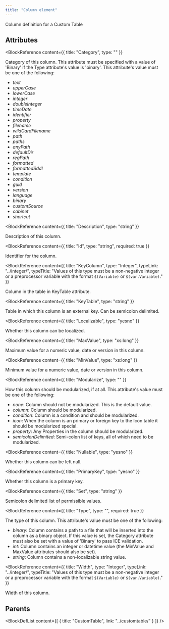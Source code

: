 ```yaml
---
title: "Column element"
---
```



Column definition for a Custom Table


## Attributes

<BlockWrapper>

  <BlockReference
    content={{
      title: "Category",
      type: ""
    }}
  >
  Category of this column.
   This attribute must be specified with a value of 'Binary' if the Type attribute's value is 'binary'. This attribute's value must be one of the following:
  - *text*
  - *upperCase*
  - *lowerCase*
  - *integer*
  - *doubleInteger*
  - *timeDate*
  - *identifier*
  - *property*
  - *filename*
  - *wildCardFilename*
  - *path*
  - *paths*
  - *anyPath*
  - *defaultDir*
  - *regPath*
  - *formatted*
  - *formattedSddl*
  - *template*
  - *condition*
  - *guid*
  - *version*
  - *language*
  - *binary*
  - *customSource*
  - *cabinet*
  - *shortcut*
  </BlockReference>

  <BlockReference
    content={{
      title: "Description",
      type: "string"
    }}
  >
  Description of this column.
  </BlockReference>

  <BlockReference
    content={{
      title: "Id",
      type: "string",
      required: true
    }}
  >
  Identifier for the column.
  </BlockReference>

  <BlockReference
    content={{
      title: "KeyColumn",
      type: "Integer",
      typeLink: "../integer/",
      typeTitle: "Values of this type must be a non-negative integer or a preprocessor variable with the format `$(Variable)` or `$(var.Variable)`."
    }}
  >
  Column in the table in KeyTable attribute.
  </BlockReference>

  <BlockReference
    content={{
      title: "KeyTable",
      type: "string"
    }}
  >
  Table in which this column is an external key. Can be semicolon delimited.
  </BlockReference>

  <BlockReference
    content={{
      title: "Localizable",
      type: "yesno"
    }}
  >
  Whether this column can be localized.
  </BlockReference>

  <BlockReference
    content={{
      title: "MaxValue",
      type: "xs:long"
    }}
  >
  Maximum value for a numeric value, date or version in this column.
  </BlockReference>

  <BlockReference
    content={{
      title: "MinValue",
      type: "xs:long"
    }}
  >
  Minimum value for a numeric value, date or version in this column.
  </BlockReference>

  <BlockReference
    content={{
      title: "Modularize",
      type: ""
    }}
  >
  How this column should be modularized, if at all. This attribute's value must be one of the following:
  - *none*: Column should not be modularized. This is the default value.
  - *column*: Column should be modularized.
  - *condition*: Column is a condition and should be modularized.
  - *icon*: When the column is an primary or foreign key to the Icon table it should be modularized special.
  - *property*: Any Properties in the column should be modularized.
  - *semicolonDelimited*: Semi-colon list of keys, all of which need to be modularized.
  </BlockReference>

  <BlockReference
    content={{
      title: "Nullable",
      type: "yesno"
    }}
  >
  Whether this column can be left null.
  </BlockReference>

  <BlockReference
    content={{
      title: "PrimaryKey",
      type: "yesno"
    }}
  >
  Whether this column is a primary key.
  </BlockReference>

  <BlockReference
    content={{
      title: "Set",
      type: "string"
    }}
  >
  Semicolon delimited list of permissible values.
  </BlockReference>

  <BlockReference
    content={{
      title: "Type",
      type: "",
      required: true
    }}
  >
  The type of this column. This attribute's value must be one of the following:
  - *binary*: Column contains a path to a file that will be inserted into the column as a binary object.
     If this value is set, the Category attribute must also be set with a value of 'Binary' to pass ICE validation.
  - *int*: Column contains an integer or datetime value (the MinValue and MaxValue attributes should also be set).
  - *string*: Column contains a non-localizable string value.
  </BlockReference>

  <BlockReference
    content={{
      title: "Width",
      type: "Integer",
      typeLink: "../integer/",
      typeTitle: "Values of this type must be a non-negative integer or a preprocessor variable with the format `$(Variable)` or `$(var.Variable)`."
    }}
  >
  Width of this column.
  </BlockReference>

</BlockWrapper>


## Parents

<BlockDefList content={[
    {
      title: "CustomTable",
      link: "../customtable/"
    }
  ]}
/>